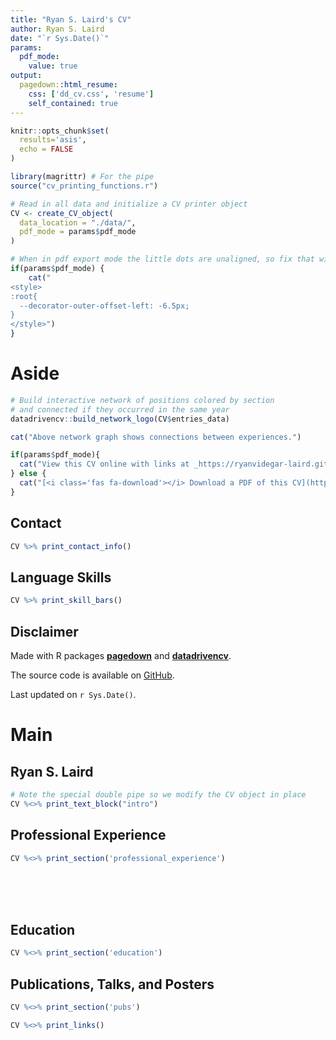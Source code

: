 ```yaml
---
title: "Ryan S. Laird's CV"
author: Ryan S. Laird
date: "`r Sys.Date()`"
params:
  pdf_mode:
    value: true
output:
  pagedown::html_resume:
    css: ['dd_cv.css', 'resume']
    self_contained: true
---
```


```r
knitr::opts_chunk$set(
  results='asis', 
  echo = FALSE
)

library(magrittr) # For the pipe
source("cv_printing_functions.r")

# Read in all data and initialize a CV printer object
CV <- create_CV_object(
  data_location = "./data/",  
  pdf_mode = params$pdf_mode
)

```


```r
# When in pdf export mode the little dots are unaligned, so fix that with some conditional CSS.
if(params$pdf_mode) {
    cat("
<style>
:root{
  --decorator-outer-offset-left: -6.5px;
}
</style>")
}
```


Aside
================================================================================

```r
# Build interactive network of positions colored by section
# and connected if they occurred in the same year
datadrivencv::build_network_logo(CV$entries_data)

cat("Above network graph shows connections between experiences.")
```


```r

if(params$pdf_mode){
  cat("View this CV online with links at _https://ryanvidegar-laird.github.io/CV/laird_cv.html_")
} else {
  cat("[<i class='fas fa-download'></i> Download a PDF of this CV](https://ryanvidegar-laird.github.io/CV/laird_cv.pdf)")
}
```


Contact {#contact}
--------------------------------------------------------------------------------

```r
CV %>% print_contact_info()
```



Language Skills {#skills}
--------------------------------------------------------------------------------

```r
CV %>% print_skill_bars()
```



Disclaimer {#disclaimer}
--------------------------------------------------------------------------------

Made with R packages [**pagedown**](https://github.com/rstudio/pagedown) and [**datadrivencv**](https://github.com/nstrayer/datadrivencv). 

The source code is available on [GitHub](https://github.com/RyanVidegar-Laird/CV).

Last updated on `r Sys.Date()`.



Main
================================================================================

Ryan S. Laird {#title}
--------------------------------------------------------------------------------

```r
# Note the special double pipe so we modify the CV object in place
CV %<>% print_text_block("intro") 
```



Professional Experience {data-icon=suitcase}
--------------------------------------------------------------------------------

```r
CV %<>% print_section('professional_experience')
```

<br>
<br>
<br>

Education {data-icon=graduation-cap data-concise=true}
--------------------------------------------------------------------------------

```r
CV %<>% print_section('education')
```


Publications, Talks, and Posters {data-icon=book}
--------------------------------------------------------------------------------

```r
CV %<>% print_section('pubs')
```


```r
CV %<>% print_links()
```

